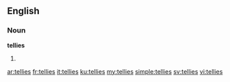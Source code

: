 ==English==

===Noun===
'''tellies'''

# {{plural of|telly}}

[[ar:tellies]]
[[fr:tellies]]
[[it:tellies]]
[[ku:tellies]]
[[my:tellies]]
[[simple:tellies]]
[[sv:tellies]]
[[vi:tellies]]